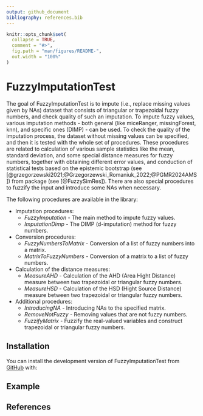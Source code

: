 ```yaml
---
output: github_document
bibliography: references.bib
---
```



<!-- README.md is generated from README.Rmd. Please edit that file -->

```r
knitr::opts_chunk$set(
  collapse = TRUE,
  comment = "#>",
  fig.path = "man/figures/README-",
  out.width = "100%"
)
```

# FuzzyImputationTest

<!-- badges: start -->
<!-- badges: end -->

The goal of FuzzyImputationTest is to impute (i.e., replace missing values given by NAs) dataset that
consists of triangular or trapezoidal fuzzy numbers, and check quality of such an imputation.
To impute fuzzy values, various imputation methods - both general (like miceRanger, missingForest, knn),
and specific ones (DIMP) - can be used.
To check the quality of the imputation process, the dataset without missing values can be specified, and then
it is tested with the whole set of procedures.
These procedures are related to calculation of various sample statistics like the mean, standard deviation, and some special distance 
measures for fuzzy numbers, together with obtaining different error values, and conduction of statistical
tests based on the epistemic bootstrap (see [@grzegorzewski2021;@Grzegorzewski_Romaniuk_2022;@PGMR2024AMS]) from 
\code{FuzzySimRes} package (see [@FuzzySimRes]).
There are also special procedures to fuzzify the input and introduce some NAs when necessary.

The following procedures are available in the library:

+ Imputation procedures:
  + *FuzzyImputation* - The main method to impute fuzzy values.
  + *ImputationDimp* - The DIMP (d-imputation) method for fuzzy numbers.
  
+ Conversion procedures:
  + *FuzzyNumbersToMatrix* - Conversion of a list of fuzzy numbers into a matrix.
  + *MatrixToFuzzyNumbers* - Conversion of a matrix to a list of fuzzy numbers.
  
+ Calculation of the distance measures:
  + *MeasureAHD* - Calculation of the AHD (Area Hight Distance) measure between two trapezoidal or triangular fuzzy numbers.
  + *MeasureHSD* - Calculation of the HSD (Hight Source Distance) measure between two trapezoidal or triangular fuzzy numbers.
  
+ Additional procedures:
  + *IntroducingNA* - Introducing NAs to the specified matrix.
  + *RemoveNotFuzzy* - Removing values that are not fuzzy numbers.
  + *FuzzifyMatrix* - Fuzzify the real-valued variables and construct trapezoidal or triangular fuzzy numbers.



## Installation

You can install the development version of FuzzyImputationTest from [GitHub](https://github.com/) with:



## Example






## References

